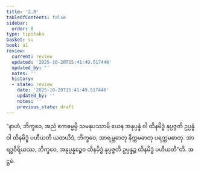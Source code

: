 ```yaml
---
title: '2.8'
tableOfContents: false
sidebar:
  order: 8
type: tipitaka
basket: su
book: a1
review:
  current: review
  updated: '2025-10-20T15:41:49.517440'
  updated_by: ''
  notes: ''
  history:
  - state: review
    date: '2025-10-20T15:41:49.517440'
    updated_by: ''
    notes: ''
    previous_state: draft
---
```



<DynamicBreadcrumb />


<ReviewStatus review={frontmatter.review} showDetails={true} />

<HypothesisAnnotation frontmatter={frontmatter} />

<Division number="18" book="a1" e="ch" v="15" p="4">

<Paragraph number="38" book="a1">
“နာဟံ, ဘိက္ခဝေ, အညံ ဧကဓမ္မမ္ပိ သမနုပဿာမိ ယေန အနုပ္ပန္နံ ဝါ ထိနမိဒ္ဓံ နုပ္ပဇ္ဇတိ ဥပ္ပန္နံ ဝါ ထိနမိဒ္ဓံ ပဟီယတိ ယထယိဒံ, ဘိက္ခဝေ, အာရမ္ဘဓာတု နိက္ကမဓာတု ပရက္ကမဓာတု. အာရဒ္ဓဝီရိယဿ, ဘိက္ခဝေ, အနုပ္ပန္နဉ္စေဝ ထိနမိဒ္ဓံ နုပ္ပဇ္ဇတိ ဥပ္ပန္နဉ္စ ထိနမိဒ္ဓံ ပဟီယတီ”တိ.

</Paragraph>
</Division>

<Paragraph number="39" type="center" book="a1">
အဋ္ဌမံ.
</Paragraph>